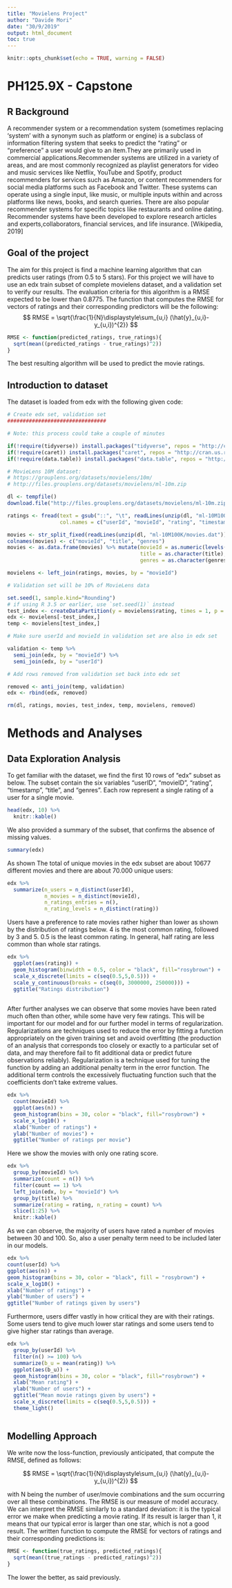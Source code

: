 ```yaml
---
title: "Movielens Project"
author: "Davide Mori"
date: "30/9/2019"
output: html_document
toc: true
---
```


```r
knitr::opts_chunk$set(echo = TRUE, warning = FALSE)
```
# PH125.9X - Capstone

## R Background
A recommender system or a recommendation system (sometimes replacing 'system' with a synonym such as platform or engine) is a subclass of information filtering system that seeks to predict the "rating" or "preference" a user would give to an item.They are primarily used in commercial applications.Recommender systems are utilized in a variety of areas, and are most commonly recognized as playlist generators for video and music services like Netflix, YouTube and Spotify, product recommenders for services such as Amazon, or content recommenders for social media platforms such as Facebook and Twitter. These systems can operate using a single input, like music, or multiple inputs within and across platforms like news, books, and search queries. There are also popular recommender systems for specific topics like restaurants and online dating. Recommender systems have been developed to explore research articles and experts,collaborators, financial services, and life insurance. [Wikipedia, 2019]

## Goal of the project
The aim for this project is find a machine learning algorithm that can predicts user ratings (from 0.5 to 5 stars). For this project we will have to use an edx train subset of complete movielens dataset, and a validation set to verify our results.
The evaluation criteria for this algorithm is a RMSE expected to be lower than 0.8775.
The function that computes the RMSE for vectors of ratings and their corresponding predictors will be the following:
$$ RMSE = \sqrt{\frac{1}{N}\displaystyle\sum_{u,i} (\hat{y}_{u,i}-y_{u,i})^{2}} $$

```r
RMSE <- function(predicted_ratings, true_ratings){
  sqrt(mean((predicted_ratings - true_ratings)^2))
}
```

The best resulting algorithm will be used to predict the movie ratings.

## Introduction to dataset

The dataset is loaded from edx with the following given code:

################################
```r
# Create edx set, validation set
################################

# Note: this process could take a couple of minutes

if(!require(tidyverse)) install.packages("tidyverse", repos = "http://cran.us.r-project.org")
if(!require(caret)) install.packages("caret", repos = "http://cran.us.r-project.org")
if(!require(data.table)) install.packages("data.table", repos = "http://cran.us.r-project.org")

# MovieLens 10M dataset:
# https://grouplens.org/datasets/movielens/10m/
# http://files.grouplens.org/datasets/movielens/ml-10m.zip

dl <- tempfile()
download.file("http://files.grouplens.org/datasets/movielens/ml-10m.zip", dl)

ratings <- fread(text = gsub("::", "\t", readLines(unzip(dl, "ml-10M100K/ratings.dat"))),
                 col.names = c("userId", "movieId", "rating", "timestamp"))

movies <- str_split_fixed(readLines(unzip(dl, "ml-10M100K/movies.dat")), "\\::", 3)
colnames(movies) <- c("movieId", "title", "genres")
movies <- as.data.frame(movies) %>% mutate(movieId = as.numeric(levels(movieId))[movieId],
                                           title = as.character(title),
                                           genres = as.character(genres))

movielens <- left_join(ratings, movies, by = "movieId")

# Validation set will be 10% of MovieLens data

set.seed(1, sample.kind="Rounding")
# if using R 3.5 or earlier, use `set.seed(1)` instead
test_index <- createDataPartition(y = movielens$rating, times = 1, p = 0.1, list = FALSE)
edx <- movielens[-test_index,]
temp <- movielens[test_index,]

# Make sure userId and movieId in validation set are also in edx set

validation <- temp %>% 
  semi_join(edx, by = "movieId") %>%
  semi_join(edx, by = "userId")

# Add rows removed from validation set back into edx set

removed <- anti_join(temp, validation)
edx <- rbind(edx, removed)

rm(dl, ratings, movies, test_index, temp, movielens, removed)
```


# Methods and Analyses


## Data Exploration Analysis

To get familiar with the dataset, we find the first 10 rows of "edx" subset as below.
The subset contain the six variables “userID”, “movieID”, “rating”, “timestamp”, “title”, and “genres”. Each row represent a single rating of a user for a single movie.

```r
head(edx, 10) %>% 
  knitr::kable()
```

We also provided a summary of the subset, that confirms the absence of missing values.

```r
summary(edx)
```

As shown The total of unique movies in the edx subset are about 10677 different movies and there are about 70.000 unique users:

```r
edx %>%
  summarize(n_users = n_distinct(userId), 
            n_movies = n_distinct(movieId),
            n_ratings_entries = n(),
            n_rating_levels = n_distinct(rating))

```

Users have a preference to rate movies rather higher than lower as shown by the distribution of ratings below. 4 is the most common rating, followed by 3 and 5. 0.5 is the least common rating. In general, half rating are less common than whole star ratings.

```r
edx %>%
  ggplot(aes(rating)) +
  geom_histogram(binwidth = 0.5, color = "black", fill="rosybrown") +
  scale_x_discrete(limits = c(seq(0.5,5,0.5))) +
  scale_y_continuous(breaks = c(seq(0, 3000000, 250000))) +
  ggtitle("Ratings distribution")
  
```

After further analyses we can observe that some movies have been rated much often than other, while some have very few ratings. This will be important for our model and for our further model in terms of regularization.
Regularizations are techniques used to reduce the error by fitting a function appropriately on the given training set and avoid overfitting (the production of an analysis that corresponds too closely or exactly to a particular set of data, and may therefore fail to fit additional data or predict future observations reliably). Regularization is a technique used for tuning the function by adding an additional penalty term in the error function. The additional term controls the excessively fluctuating function such that the coefficients don’t take extreme values.


```r
edx %>%
  count(movieId) %>%
  ggplot(aes(n)) +
  geom_histogram(bins = 30, color = "black", fill="rosybrown") +
  scale_x_log10() +
  xlab("Number of ratings") +
  ylab("Number of movies") +
  ggtitle("Number of ratings per movie")
```

Here we show the movies with only one rating score.

```r
edx %>%
  group_by(movieId) %>%
  summarize(count = n()) %>%
  filter(count == 1) %>%
  left_join(edx, by = "movieId") %>%
  group_by(title) %>%
  summarize(rating = rating, n_rating = count) %>%
  slice(1:25) %>%
  knitr::kable()
```

As we can observe, the majority of users have rated a number of movies between 30 and 100. So, also a user penalty term need to be included later in our models.


```r
edx %>%
count(userId) %>%
ggplot(aes(n)) +
geom_histogram(bins = 30, color = "black", fill = "rosybrown") +
scale_x_log10() +
xlab("Number of ratings") + 
ylab("Number of users") +
ggtitle("Number of ratings given by users")
```

Furthermore, users differ vastly in how critical they are with their ratings. Some users tend to give much lower star ratings and some users tend to give higher star ratings than average.


```r
edx %>%
  group_by(userId) %>%
  filter(n() >= 100) %>%
  summarize(b_u = mean(rating)) %>%
  ggplot(aes(b_u)) +
  geom_histogram(bins = 30, color = "black", fill="rosybrown") +
  xlab("Mean rating") +
  ylab("Number of users") +
  ggtitle("Mean movie ratings given by users") +
  scale_x_discrete(limits = c(seq(0.5,5,0.5))) +
  theme_light()
  
```

## Modelling Approach

We write now the loss-function, previously anticipated, that compute the RMSE, defined as follows:

$$ RMSE = \sqrt{\frac{1}{N}\displaystyle\sum_{u,i} (\hat{y}_{u,i}-y_{u,i})^{2}} $$


with N being the number of user/movie combinations and the sum occurring over all these combinations.
The RMSE is our measure of model accuracy.
We can interpret the RMSE similarly to a standard deviation: it is the typical error we make when predicting a movie rating. If its result is larger than 1, it means that our typical error is larger than one star, which is not a good result.
The written function to compute the RMSE for vectors of ratings and their corresponding predictions is:


```r
RMSE <- function(true_ratings, predicted_ratings){
  sqrt(mean((true_ratings - predicted_ratings)^2))
}
```

The lower the better, as said previously.




